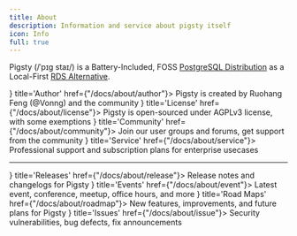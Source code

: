 ```yaml
---
title: About
description: Information and service about pigsty itself
icon: Info
full: true
---
```




<span className="text-black font-black">Pigsty</span> <span className="text-fd-muted-foreground text-sm">(/ˈpɪɡ staɪ/)</span>
is a Battery-Included, FOSS <a href="/docs/intro/distro"><span className="text-sky-700 font-black">PostgreSQL Distribution</span></a>
as a Local-First <a href="/docs/intro/rds"><span className="text-amber-600 font-black">RDS Alternative</span></a>.

<Cards>
    <Card icon={<ScanFace className="text-sky-700" />} title='Author' href={"/docs/about/author"}>
        Pigsty is created by Ruohang Feng (@Vonng) and the community
    </Card>
    <Card icon={<ScaleIcon className="text-red-600" />} title='License' href={"/docs/about/license"}>
        Pigsty is open-sourced under AGPLv3 license, with some exemptions
    </Card>
    <Card icon={<SearchIcon className={"text-green-400"} />} title='Community' href={"/docs/about/community"}>
        Join our user groups and forums, get support from the community
    </Card>
    <Card icon={<ToyBrickIcon className={"text-orange-500"} />} title='Service' href={"/docs/about/service"}>
        Professional support and subscription plans for enterprise usecases
    </Card>
</Cards>


--------

<Cards>
    <Card icon={<ClipboardList className="text-sky-700" />} title='Releases' href={"/docs/about/release"}>
        Release notes and changelogs for Pigsty
    </Card>
    <Card icon={<Newspaper className="text-green-600" />} title='Events' href={"/docs/about/event"}>
        Latest event, conference, meetup, office hours, and more
    </Card>
    <Card icon={<Map className="text-amber-500" />} title='Road Maps' href={"/docs/about/roadmap"}>
        New features, improvements, and future plans for Pigsty
    </Card>
    <Card icon={<Bug className={"text-red-700"} />} title='Issues' href={"/docs/about/issue"}>
        Security vulnerabilities, bug defects, fix announcements
    </Card>

</Cards>
